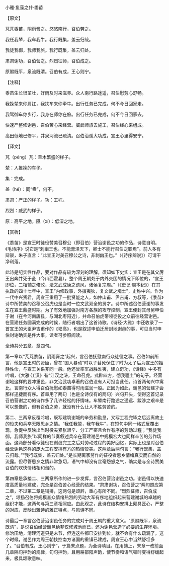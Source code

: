 

小雅·鱼藻之什·黍苗

【原文】

芃芃黍苗，阴雨膏之。悠悠南行，召伯劳之。

我任我辇，我车我牛。我行既集，盖云归哉。

我徒我御，我师我旅。我行既集，盖云归处。

肃肃谢功，召伯营之。烈烈征师，召伯成之。

原隰既平，泉流既清。召伯有成，王心则宁。

【注释】

黍苗生长很茁壮，好雨及时来滋养。众人南行路途遥，召伯慰劳心舒畅。

我挽辇来你肩扛，我扶车来你牵牛。出行任务已完成，何不今日回家走。

我驾御车你步行，我身在师你在旅。出行任务已完成，何不今日回家去。

快速严整修谢邑，召伯苦心来经营。威武师旅去施工，召伯经心来组成。

高田低地已修平，井泉河流已疏清。召伯治谢大功成，宣王心里得安宁。

【译文】

芃（péng）芃：草木繁盛的样子。

辇：人推挽的车子。

集：完成。

盖（hé）：同“盍”，何不。

肃肃：严正的样子。功：工程。

烈烈：威武的样子。

原：高平之地。隰（xí）：低湿之地。

【赏析】

《黍苗》是宣王时徒役赞美召穆公（即召伯）营治谢邑之功的作品，诗意自明。《毛诗序》说它是“刺幽王也。不能膏泽天下，卿士不能行召伯之职焉”。前人多有辩驳，朱子直言：“此宣王时美召穆公之诗，非刺幽王也。”（《诗序辨说》）可谓干净利落。

此诗是纪实性作品，要对作品有较为深刻的理解，须知如下史实：宣王是在其父厉王出奔并死于彘（今山西霍县），整个周王朝处于内外交困的情况下即位的，“宣王即位，二相辅之脩政，法文武成康之遗风，诸侯复宗周。”（《史记·周本纪》）在其执政的四十七年中，宣王“内修政事，外攘夷狄，复文武之境土”，史称中兴。作为一代中兴贤君，周宣王重用了一批贤能之人，如仲山甫、尹吉甫、方叔等，《黍苗》诗中所赞美的召穆公召虎也是当时一位文武双全的贤才。诗中所述召伯营谢的事发生在宣王鼎盛时期。为了有效地加强对南方各族的攻守控制，宣王便封其母舅申伯于谢（在今河南唐县，与湖北枣阳近），并命召伯虎带领徒役之众前往经营谢邑。在营建任务圆满完成的时候，随行者唱出了这首诗歌。《诗经·大雅》中还收录了一首宣王的大臣尹吉甫作的《崧高》，也是叙述申伯迁居封地谢邑的事，可见当时申伯封谢确实是件大事，读者可参照阅读。

全诗共分五章，章四句。

第一章以“芃芃黍苗，阴雨膏之”起兴，言召伯抚慰南行众徒役之事。召伯如前所言，他是宣王时的贤臣，曾在“国人暴动”时以子替死保住了时为太子后为宣王的姬静性命，与宣王关系非同一般。他还曾率军战胜淮夷，建立奇功，《诗经》中多有吟唱，《大雅·江汉》有“江汉之浒，王命召虎。式辟四方，彻我疆土”的句子。经营谢地这样的要冲重邑，非文治武功卓著的召伯没有人可担当此任。诗首两句兴中寓比，言南行众人得召伯抚慰如黍苗得时雨滋润一般。正因为如此，谢邑的营建才会那样迅捷而有序。首章用了两句（也是全诗仅有的两句）兴句开头，使得这首记录召伯营谢之功的诗作多了几许轻松的抒情味。车辇南行路途之遥远、跋涉之艰辛是可以想像的，但有召伯之劳，就没有什么让人不胜劳苦的。

第二、三两章反覆吟唱，既写建筑谢城的辛劳和勤恳，又写工程完毕之后远离故土的役夫和兵卒无限思乡之情。“我任我辇，我车我牛”，在短句中同一格式反覆出现，急促中反映出当时役夫紧张艰辛、分工严密且合作有序的劳动过程；“我徒我御，我师我旅”以同样的节奏叙述兵卒在营建谢邑中规模宏大也同样辛苦的劳作场面。这两部分看似徒役在谢邑完工之后对劳动过程的美好回忆，实际上也是对召伯经营谢邑这样的庞大工程安排有方的热情赞美。这两章后两句言：“我行既集，盖云归哉。”“我行既集，盖云归处。”是长期离家劳作的征役者思乡情绪真实而自然的流露。但尽管思乡之情非常急切，语气中却没有丝毫怨怒之气，确实是与全诗赞美召伯的欢快情绪相和谐的。

第四章是承接二、三两章所作的进一步发挥，言召伯营治谢邑之功。谢邑得以快速度高质量地建成，完全是召伯苦心经营的结果。“肃肃谢功，召伯营之”两句照应第二章，不过第二章是铺排，这两句是颂辞，重心有所不同。“烈烈征师，召伯成之”，颂扬召伯将规模甚众情绪热烈的劳动大军有序地组织起来营建谢城的卓越的组织才能，这两句与第三章相照应。由此观之，此诗在结构安排上颇具匠心，严整的对应，反映出雅诗的雅正特点，与风诗不同。

诗最后一章言召伯营治谢邑任务的完成对于周王朝的重大意义。“原隰既平，泉流既清”，是说召伯经营谢邑绝非仅修城池而已，还为谢邑营造了必要的生存环境。修治田地，清理河道只是末节，但连这些都已安排到位，就不会有什么疏漏了。这个时候，谢邑作为周王朝挟控南方诸国的重镇已建成，周宣王心中当然舒坦多了。“召伯有成，王心则宁”，于篇末点题，为全诗睛目。在用韵上，末章一改前面几章隔句押韵的规律，句句押韵，且用耕部阳声韵，使节奏和语气顿时变得舒缓起来，极具颂歌意味。

